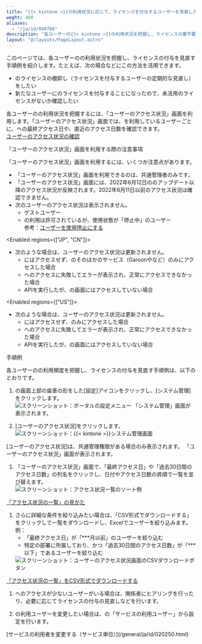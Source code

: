 ```yaml
---
title: "{{< kintone >}}の利用状況に応じて、ライセンスを付与するユーザーを見直したい"
weght: 400
aliases:
  - "/ja/id/040786"
description: "各ユーザーの{{< kintone >}}の利用状況を把握し、ライセンスの要不要を判断する手順例を紹介します。"
layout: "@/layouts/PageLayout.astro"
---
```




このページでは、各ユーザーの<Kintone />の利用状況を把握し、ライセンスの付与を見直す手順例を紹介します。たとえば、次の場合などにこの方法を活用できます。

* <Kintone />のライセンスの棚卸し（ライセンスを付与するユーザーの定期的な見直し）をしたい
* 新たなユーザーに<Kintone />のライセンスを付与することになったので、未活用のライセンスがないか確認したい

各ユーザーの<Kintone />の利用状況を把握するには、「ユーザーのアクセス状況」画面を利用します。「ユーザーのアクセス状況」画面では、<Kintone />を利用しているユーザーごとに、<Kintone />への最終アクセス日や、直近のアクセス日数を確認できます。  
[ユーザーのアクセス状況の確認](/k/ja/id/040782.html)

<Heading id="admin_tips_assign_licenses_appropriately_10">「ユーザーのアクセス状況」画面を利用する際の注意事項</Heading>

「ユーザーのアクセス状況」画面を利用するには、いくつか注意点があります。

* 「ユーザーのアクセス状況」画面を利用できるのは、<Slash />共通管理者のみです。
* 「ユーザーのアクセス状況」画面には、2022年6月12日の<Kintone />のアップデート以降のアクセス状況が反映されます。2022年6月11日以前のアクセス状況は確認できません。
* 次のユーザーのアクセス状況は表示されません。
  * ゲストユーザー
  * <Kintone />の利用は許可されているが、使用状態が「停止中」のユーザー  
    参考：[ユーザーを使用停止にする](/general/ja/id/020252.html)

<Enabled regions={["JP", "CN"]}>

* 次のような場合は、ユーザーのアクセス状況は更新されません。
  * <Kintone />にはアクセスせず、<Service />のそのほかのサービス（Garoonや<SlashUi />など）のみにアクセスした場合
  * <Kintone />へのアクセスに失敗してエラーが表示され、正常にアクセスできなかった場合
  * APIを実行したが、<Kintone />の画面にはアクセスしていない場合

</Enabled>

<Enabled regions={["US"]}>

* 次のような場合は、ユーザーのアクセス状況は更新されません。
  * <Kintone />にはアクセスせず、<SlashUi />のみにアクセスした場合
  * <Kintone />へのアクセスに失敗してエラーが表示され、正常にアクセスできなかった場合
  * APIを実行したが、<Kintone />の画面にはアクセスしていない場合

</Enabled>

<Heading id="admin_tips_assign_licenses_appropriately_20">手順例</Heading>

各ユーザーの<Kintone />の利用頻度を把握し、ライセンスの付与を見直す手順例は、以下のとおりです。

1. <Kintone />の画面上部の歯車の形をした[設定]アイコンをクリックし、[<Kintone />システム管理]をクリックします。  
   <Img src="/k/kintone/img-ja/manage_apps_img03.png" alt="スクリーンショット：ポータルの設定メニュー" />
「<Kintone />システム管理」画面が表示されます。

1. [ユーザーのアクセス状況]をクリックします。  
   <Img src="/k/kintone/img-ja/user_monitoring_img03.png" alt="スクリーンショット：{{&lt; kintone &gt;}}システム管理画面" />
<Note>

[ユーザーのアクセス状況]は、<Slash />共通管理権限がある場合のみ表示されます。
</Note>
「ユーザーのアクセス状況」画面が表示されます。

1. 「ユーザーのアクセス状況」画面で、「最終アクセス日」や「過去30日間のアクセス日数」の列名をクリックし、日付やアクセス日数の昇順で一覧を並び替えます。  
   <Img src="/k/kintone/img-ja/user_monitoring_img05.png" alt="スクリーンショット：アクセス状況一覧のソート例" />
<Note>

[「アクセス状況の一覧」の見かた](/k/ja/id/040782.html#admin_user_monitoring_30)
</Note>

1. さらに詳細な条件を絞り込みたい場合は、「CSV形式でダウンロードする」をクリックして一覧をダウンロードし、Excelでユーザーを絞り込みます。  
例：  
   * 「最終アクセス日」が「\*\*\*月以前」のユーザーを絞り込む
   * 特定の部署に所属しており、かつ「過去30日間のアクセス日数」が「\*\*\*以下」であるユーザーを絞り込む  
   <Img src="/k/kintone/img-ja/user_monitoring_img02.png" alt="スクリーンショット：ユーザーのアクセス状況画面のCSVダウンロードボタン" />
<Note>

[「アクセス状況の一覧」をCSV形式でダウンロードする](/k/ja/id/040782.html#admin_user_monitoring_40)
</Note>

1. <Kintone />へのアクセスが少ないユーザーがいる場合は、関係者にヒアリングを行ったり、必要に応じてライセンスの付与の見直しなどを行います。

1. <Kintone />の利用ユーザーを変更したい場合は、<SlashUi />の「サービスの利用ユーザー」から設定を行います。
<Note>
[サービスの利用者を変更する（サービス単位）](/general/ja/id/020250.html)
</Note>
